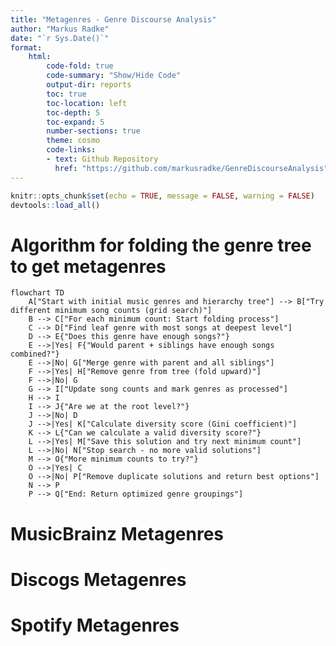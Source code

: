 ```yaml
---
title: "Metagenres - Genre Discourse Analysis"
author: "Markus Radke"
date: "`r Sys.Date()`"
format: 
    html: 
        code-fold: true
        code-summary: "Show/Hide Code"
        output-dir: reports
        toc: true
        toc-location: left
        toc-depth: 5
        toc-expand: 5
        number-sections: true
        theme: cosmo
        code-links:
        - text: Github Repository
          href: "https://github.com/markusradke/GenreDiscourseAnalysis"
---
```

```r
knitr::opts_chunk$set(echo = TRUE, message = FALSE, warning = FALSE)
devtools::load_all()
```	

# Algorithm for folding the genre tree to get metagenres
<!-- TODO: Add a little explanation on the algorithm (see Bayreuth slides) -->

```mermaid
flowchart TD
    A["Start with initial music genres and hierarchy tree"] --> B["Try different minimum song counts (grid search)"]
    B --> C["For each minimum count: Start folding process"]
    C --> D["Find leaf genre with most songs at deepest level"]
    D --> E{"Does this genre have enough songs?"}
    E -->|Yes| F{"Would parent + siblings have enough songs combined?"}
    E -->|No| G["Merge genre with parent and all siblings"]
    F -->|Yes| H["Remove genre from tree (fold upward)"]
    F -->|No| G
    G --> I["Update song counts and mark genres as processed"]
    H --> I
    I --> J{"Are we at the root level?"}
    J -->|No| D
    J -->|Yes| K["Calculate diversity score (Gini coefficient)"]
    K --> L{"Can we calculate a valid diversity score?"}
    L -->|Yes| M["Save this solution and try next minimum count"]
    L -->|No| N["Stop search - no more valid solutions"]
    M --> O{"More minimum counts to try?"}
    O -->|Yes| C
    O -->|No| P["Remove duplicate solutions and return best options"]
    N --> P
    P --> Q["End: Return optimized genre groupings"]
```	

<!-- TODO: Show Gini plot and suggested metagenres (interactive network plot) for each platform -->
# MusicBrainz Metagenres
<!-- ```{r}
tuning <- readRDS("../models/metagenres/tune_mb_metagenres.rds")
tuning$plot

plot_network_graph(graph = tuning$suggested_solution$metagenre_graph, 
                   mapping = tuning$suggested_solution$mapping, 
                   sizemode = "metagenre", 
                   height = 1000, 
                   interactive = TRUE)
```	 -->

# Discogs Metagenres

# Spotify Metagenres